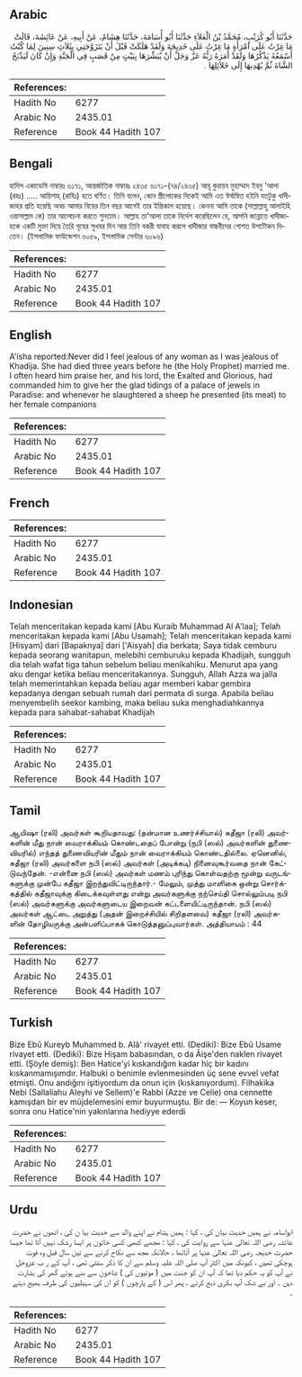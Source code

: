## Arabic


<div dir="rtl" lang="ar" style={{fontSize:'larger',backgroundColor:'#f8f9fa',padding:20}}>
حَدَّثَنَا أَبُو كُرَيْبٍ، مُحَمَّدُ بْنُ الْعَلاَءِ حَدَّثَنَا أَبُو أُسَامَةَ، حَدَّثَنَا هِشَامٌ، عَنْ أَبِيهِ، عَنْ عَائِشَةَ، قَالَتْ مَا غِرْتُ عَلَى امْرَأَةٍ مَا غِرْتُ عَلَى خَدِيجَةَ وَلَقَدْ هَلَكَتْ قَبْلَ أَنْ يَتَزَوَّجَنِي بِثَلاَثِ سِنِينَ لِمَا كُنْتُ أَسْمَعُهُ يَذْكُرُهَا وَلَقَدْ أَمَرَهُ رَبُّهُ عَزَّ وَجَلَّ أَنْ يُبَشِّرَهَا بِبَيْتٍ مِنْ قَصَبٍ فِي الْجَنَّةِ وَإِنْ كَانَ لَيَذْبَحُ الشَّاةَ ثُمَّ يُهْدِيهَا إِلَى خَلاَئِلِهَا ‏.‏
</div>
<div style={{backgroundColor:'#f8f9fa',padding:20, marginBottom: 10}}><table> <thead> <tr> <th>References:</th> <th></th> </tr> </thead> <tbody><tr><td>Hadith No</td><td>6277</td></tr><tr><td>Arabic No</td><td>2435.01</td></tr><tr><td>Reference</td><td>Book 44 Hadith 107</td></tr></tbody></table></div>

## Bengali


<div dir="ltr" lang="bn" style={{fontSize:'larger',backgroundColor:'#f8f9fa',padding:20}}>
হাদিস একাডেমি নাম্বারঃ ৬১৭১, আন্তর্জাতিক নাম্বারঃ ২৪৩৫ ৬১৭১-(৭৪/২৪৩৫) আবূ কুরায়ব মুহাম্মাদ ইবনু 'আলা (রহঃ) ..... আয়িশাহ্ (রাযিঃ) হতে বর্ণিত। তিনি বলেন, কোন স্ত্রীলোকের দিকেই আমি এত ঈর্ষান্বিত হইনি যতটুকু খাদীজাহর প্রতি হয়েছি অথচ আমার বিয়ের তিন বছর আগেই তার ইন্তিকাল হয়েছে। কেননা আমি তাকে (সাল্লাল্লাহু আলাইহি ওয়াসাল্লাম কে) তার আলোচনা করতে শুনতাম। আল্লাহ তা'আলা তাকে নির্দেশ করেছিলেন যে, আপনি জান্নাতে খাদীজাহকে একটি মুক্তা দিয়ে তৈরি গৃহের সুখবর দিন আর তিনি বকরী যাবাহ করলে খাদীজার বান্ধবীদের গোশত উপটৌকন দিতেন। (ইসলামিক ফাউন্ডেশন ৬০৫৯, ইসলামিক সেন্টার ৬০৯৬)
</div>
<div style={{backgroundColor:'#f8f9fa',padding:20, marginBottom: 10}}><table> <thead> <tr> <th>References:</th> <th></th> </tr> </thead> <tbody><tr><td>Hadith No</td><td>6277</td></tr><tr><td>Arabic No</td><td>2435.01</td></tr><tr><td>Reference</td><td>Book 44 Hadith 107</td></tr></tbody></table></div>

## English


<div dir="ltr" lang="en" style={{fontSize:'larger',backgroundColor:'#f8f9fa',padding:20}}>
A'isha reported:Never did I feel jealous of any woman as I was jealous of Khadija. She had died three years before he (the Holy Prophet) married me. I often heard him praise her, and his lord, the Exalted and Glorious, had commanded him to give her the glad tidings of a palace of jewels in Paradise: and whenever he slaughtered a sheep he presented (its meat) to her female companions
</div>
<div style={{backgroundColor:'#f8f9fa',padding:20, marginBottom: 10}}><table> <thead> <tr> <th>References:</th> <th></th> </tr> </thead> <tbody><tr><td>Hadith No</td><td>6277</td></tr><tr><td>Arabic No</td><td>2435.01</td></tr><tr><td>Reference</td><td>Book 44 Hadith 107</td></tr></tbody></table></div>

## French


<div dir="ltr" lang="fr" style={{fontSize:'larger',backgroundColor:'#f8f9fa',padding:20}}>

</div>
<div style={{backgroundColor:'#f8f9fa',padding:20, marginBottom: 10}}><table> <thead> <tr> <th>References:</th> <th></th> </tr> </thead> <tbody><tr><td>Hadith No</td><td>6277</td></tr><tr><td>Arabic No</td><td>2435.01</td></tr><tr><td>Reference</td><td>Book 44 Hadith 107</td></tr></tbody></table></div>

## Indonesian


<div dir="ltr" lang="id" style={{fontSize:'larger',backgroundColor:'#f8f9fa',padding:20}}>
Telah menceritakan kepada kami [Abu Kuraib Muhammad Al A'laa]; Telah menceritakan kepada kami [Abu Usamah]; Telah menceritakan kepada kami [Hisyam] dari [Bapaknya] dari ['Aisyah] dia berkata; Saya tidak cemburu kepada seorang wanitapun, melebihi cemburuku kepada Khadijah, sungguh dia telah wafat tiga tahun sebelum beliau menikahiku. Menurut apa yang aku dengar ketika beliau menceritakannya. Sungguh, Allah Azza wa jalla telah memerintahkan kepada beliau agar memberi kabar gembira kepadanya dengan sebuah rumah dari permata di surga. Apabila beliau menyembelih seekor kambing, maka beliau suka menghadiahkannya kepada para sahabat-sahabat Khadijah
</div>
<div style={{backgroundColor:'#f8f9fa',padding:20, marginBottom: 10}}><table> <thead> <tr> <th>References:</th> <th></th> </tr> </thead> <tbody><tr><td>Hadith No</td><td>6277</td></tr><tr><td>Arabic No</td><td>2435.01</td></tr><tr><td>Reference</td><td>Book 44 Hadith 107</td></tr></tbody></table></div>

## Tamil


<div dir="ltr" lang="ta" style={{fontSize:'larger',backgroundColor:'#f8f9fa',padding:20}}>
ஆயிஷா (ரலி) அவர்கள் கூறியதாவது: (தன்மான உணர்ச்சியால்) கதீஜா (ரலி) அவர்களின் மீது நான் வைராக்கியம் கொண்டதைப் போன்று (நபி (ஸல்) அவர்களின் துணைவியரில்) எந்தத் துணைவியரின் மீதும் நான் வைராக்கியம் கொண்டதில்லை. ஏனெனில், கதீஜா (ரலி) அவர்களை நபி (ஸல்) அவர்கள் (அடிக்கடி) நினைவுகூர்வதை நான் கேட்டுவந்தேன். -என்னை நபி (ஸல்) அவர்கள் மணம் புரிந்து கொள்வதற்கு மூன்று வருடங்களுக்கு முன்பே கதீஜா இறந்துவிட்டிருந்தார்.- மேலும், முத்து மாளிகை ஒன்று சொர்க்கத்தில் கதீஜாவுக்கு கிடைக்கவுள்ளது என்று அவர்களுக்கு நற்செய்தி சொல்லும்படி நபி (ஸல்) அவர்களுக்கு அவர்களுடைய இறைவன் கட்டளையிட்டிருந்தான். நபி (ஸல்) அவர்கள் ஆட்டை அறுத்து (அதன் இறைச்சியில் சிறிதளவை) கதீஜா (ரலி) அவர்களின் தோழியருக்கு அன்பளிப்பாகக் கொடுத்தனுப்புவார்கள். அத்தியாயம் : 44
</div>
<div style={{backgroundColor:'#f8f9fa',padding:20, marginBottom: 10}}><table> <thead> <tr> <th>References:</th> <th></th> </tr> </thead> <tbody><tr><td>Hadith No</td><td>6277</td></tr><tr><td>Arabic No</td><td>2435.01</td></tr><tr><td>Reference</td><td>Book 44 Hadith 107</td></tr></tbody></table></div>

## Turkish


<div dir="ltr" lang="tr" style={{fontSize:'larger',backgroundColor:'#f8f9fa',padding:20}}>
Bize Ebû Kureyb Muhammed b. Alâ' rivayet etti. (Dediki): Bize Ebû Usame rivayet etti. (Dediki): Bize Hişam babasından, o da Âişe'den naklen rivayet etti. (Şöyle demiş): Ben Hatice'yi kıskandığım kadar hiç bir kadını kıskanmamışımdır. Halbuki o benimle evlenmesinden üç sene evvel vefat etmişti. Onu andığını işitiyordum da onun için (kıskanıyordum). Filhakika Nebi (Sallaliahu Aleyhi ve Sellem)'e Rabbi (Azze ve Celie) ona cennette kamışdan bir ev müjdelemesini emir buyurmuştu. Bir de: — Koyun keser, sonra onu Hatice'nin yakınlarına hediyye ederdi
</div>
<div style={{backgroundColor:'#f8f9fa',padding:20, marginBottom: 10}}><table> <thead> <tr> <th>References:</th> <th></th> </tr> </thead> <tbody><tr><td>Hadith No</td><td>6277</td></tr><tr><td>Arabic No</td><td>2435.01</td></tr><tr><td>Reference</td><td>Book 44 Hadith 107</td></tr></tbody></table></div>

## Urdu


<div dir="rtl" lang="ur" style={{fontSize:'larger',backgroundColor:'#f8f9fa',padding:20}}>
ابواسامہ نے ہمیں حدیث بیان کی ، کہا : ہمیں ہشام نے اپنے والد سے حدیث بیا ن کی ، انھوں نے حضرت عائشہ رضی اللہ تعالیٰ عنہا سے روایت کی ، کہا : مجھے کبھی کسی خاتون پر ایسا رشک نہیں آتا تھا جیسا حضرت خدیجہ رضی اللہ تعالیٰ عنہا پر آتاتھا ، حالانکہ مجھ سے نکاح کرنے سے تین سال قبل وہ فوت ہوچکی تھیں ، کیونکہ میں اکثر آپ صلی اللہ علیہ وسلم سے ان کا ذکر سنتی تھی ، آپ کے ر ب عزوجل نے آپ کو یہ حکم دیا تھا کہ آپ ان کو جنت میں ( موتیوں کی ) شاخون سے بنے ہوئے گھر کی بشارت دیں ۔ اور بے شک آپ بکری ذبح کرتے ، پھر اس ( کے پارچوں ) کو ان کی سہیلیوں کی طرف بھیج دیتے ۔
</div>
<div style={{backgroundColor:'#f8f9fa',padding:20, marginBottom: 10}}><table> <thead> <tr> <th>References:</th> <th></th> </tr> </thead> <tbody><tr><td>Hadith No</td><td>6277</td></tr><tr><td>Arabic No</td><td>2435.01</td></tr><tr><td>Reference</td><td>Book 44 Hadith 107</td></tr></tbody></table></div>